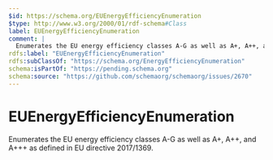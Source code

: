 ```yaml
---
$id: https://schema.org/EUEnergyEfficiencyEnumeration
$type: http://www.w3.org/2000/01/rdf-schema#Class
label: EUEnergyEfficiencyEnumeration
comment: |
  Enumerates the EU energy efficiency classes A-G as well as A+, A++, and A+++ as defined in EU directive 2017/1369.
rdfs:label: "EUEnergyEfficiencyEnumeration"
rdfs:subClassOf: "https://schema.org/EnergyEfficiencyEnumeration"
schema:isPartOf: "https://pending.schema.org"
schema:source: "https://github.com/schemaorg/schemaorg/issues/2670"
---
```


# EUEnergyEfficiencyEnumeration

Enumerates the EU energy efficiency classes A-G as well as A+, A++, and A+++ as defined in EU directive 2017/1369.

